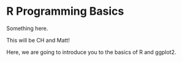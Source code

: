 # R Programming Basics {#rbasics}

Something here.


This will be CH and Matt!

Here, we are going to introduce you to the basics of R and ggplot2.